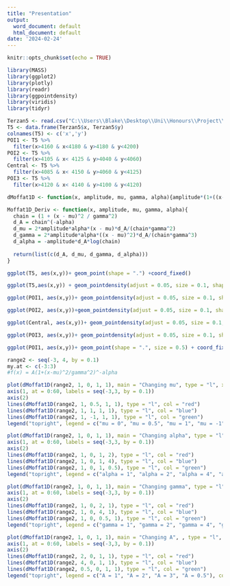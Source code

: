 ```yaml
---
title: "Presentation"
output:
  word_document: default
  html_document: default
date: '2024-02-24'
---
```


```r
knitr::opts_chunk$set(echo = TRUE)
```

```r
library(MASS)
library(ggplot2)
library(plotly)
library(readr)
library(ggpointdensity)
library(viridis)
library(tidyr)
```

```r
Terzan5 <- read.csv("C:\\Users\\Blake\\Desktop\\Uni\\Honours\\Project\\Terzan 5 X-ray events.csv")
T5 <- data.frame(Terzan5$x, Terzan5$y)
colnames(T5) <- c('x','y')
POI1 <- T5 %>%
  filter(x>4160 & x<4180 & y>4180 & y<4200)
POI2 <- T5 %>%
  filter(x>4105 & x< 4125 & y>4040 & y<4060)
Central <- T5 %>%
  filter(x>4085 & x< 4150 & y>4060 & y<4125)
POI3 <- T5 %>%
  filter(x>4120 & x< 4140 & y>4100 & y<4120)

dMoffat1D <- function(x, amplitude, mu, gamma, alpha){amplitude*(1+((x-mu)/gamma)^2)^-alpha}

Moffat1D_Deriv <- function(x, amplitude, mu, gamma, alpha){
  chain = (1 + (x - mu)^2 / gamma^2)
  d_A = chain^(-alpha)
  d_mu = 2*amplitude*alpha*(x - mu)*d_A/(chain*gamma^2)
  d_gamma = 2*amplitude*alpha*((x - mu)^2)*d_A/(chain*gamma^3)
  d_alpha = -amplitude*d_A*log(chain)
  
  return(list(c(d_A, d_mu, d_gamma, d_alpha)))
}
```


```r
ggplot(T5, aes(x,y))+ geom_point(shape = ".") +coord_fixed()
```


```r
ggplot(T5,aes(x,y)) + geom_pointdensity(adjust = 0.05, size = 0.1, shape = "1") + scale_color_viridis(direction = -1, option = "B", trans = "log", breaks = c(10, 100, 1000, 10000)) + coord_fixed()
```
```r
ggplot(POI1, aes(x,y))+ geom_pointdensity(adjust = 0.05, size = 0.1, shape = "1") + scale_color_viridis(direction = -1, option = "B", trans = "log", breaks = c(10, 100, 1000)) + coord_fixed()
```

```r
ggplot(POI2, aes(x,y))+geom_pointdensity(adjust = 0.05, size = 0.1, shape = "1") + scale_color_viridis(direction = -1, option = "B", trans = "log", breaks = c(10, 100, 1000)) + coord_fixed()
```

```r
ggplot(Central, aes(x,y))+ geom_pointdensity(adjust = 0.05, size = 0.1, shape = "1") + scale_color_viridis(direction = -1, option = "B", trans = "log", breaks = c(10, 100, 1000, 10000)) + coord_fixed()
```
```r
ggplot(POI3, aes(x,y))+ geom_pointdensity(adjust = 0.05, size = 0.1, shape = "1") + scale_color_viridis(direction = -1, option = "B", trans = "log", breaks = c(10, 100, 1000, 10000)) + coord_fixed()
```

```r
ggplot(POI1, aes(x,y))+ geom_point(shape = ".", size = 0.5) + coord_fixed() + geom_hline(yintercept = 4190, col = "red") + geom_hline(yintercept = 4189, col = "red")+ geom_hline(yintercept = 4188, col = "red")+ geom_hline(yintercept = 4187, col = "red")+ geom_hline(yintercept = 4186, col = "red")+ geom_hline(yintercept = 4185, col = "red")

```

```r
range2 <- seq(-3, 4, by = 0.1)
my.at <- c(-3:3)
#f(x) = A(1+(x-mu)^2/gamma^2)^-alpha

plot(dMoffat1D(range2, 1, 0, 1, 1), main = "Changing mu", type = "l", xlab = "x", ylab = "f(x)", ylim = c(-0.5, 1.2), axes = FALSE)
axis(1, at = 0:60, labels = seq(-3,3, by = 0.1))
axis(2)
lines(dMoffat1D(range2, 1, 0.5, 1, 1), type = "l", col = "red")
lines(dMoffat1D(range2, 1, 1, 1, 1), type = "l", col = "blue")
lines(dMoffat1D(range2, 1, -1, 1, 1), type = "l", col = "green")
legend("topright", legend = c("mu = 0", "mu = 0.5", "mu = 1", "mu = -1"), col = c("black", "red", "blue", "green"), lty=1:2, cex=0.8)

plot(dMoffat1D(range2, 1, 0, 1, 1), main = "Changing alpha", type = "l", xlab = "x", ylab = "f(x)", ylim = c(-0.5, 1.2), axes = FALSE)
axis(1, at = 0:60, labels = seq(-3,3, by = 0.1))
axis(2)
lines(dMoffat1D(range2, 1, 0, 1, 2), type = "l", col = "red")
lines(dMoffat1D(range2, 1, 0, 1, 4), type = "l", col = "blue")
lines(dMoffat1D(range2, 1, 0, 1, 0.5), type = "l", col = "green")
legend("topright", legend = c("alpha = 1", "alpha = 2", "alpha = 4", "alpha = 0.5"), col = c("black", "red", "blue", "green"), lty=1:2, cex=0.8)

plot(dMoffat1D(range2, 1, 0, 1, 1), main = "Changing gamma", type = "l", xlab = "x", ylab = "f(x)", ylim = c(-0.5, 2), axes = FALSE)
axis(1, at = 0:60, labels = seq(-3,3, by = 0.1))
axis(2)
lines(dMoffat1D(range2, 1, 0, 2, 1), type = "l", col = "red")
lines(dMoffat1D(range2, 1, 0, 4, 1), type = "l", col = "blue")
lines(dMoffat1D(range2, 1, 0, 0.5, 1), type = "l", col = "green")
legend("topright", legend = c("gamma = 1", "gamma = 2", "gamma = 4", "gamma = 0.5"), col = c("black", "red", "blue", "green"), lty=1:2, cex=0.8)

plot(dMoffat1D(range2, 1, 0, 1, 1), main = "Changing A", , type = "l", xlab = "x", ylab = "f(x)", ylim = c(-0.5, 5), axes = FALSE)
axis(1, at = 0:60, labels = seq(-3,3, by = 0.1))
axis(2)
lines(dMoffat1D(range2, 2, 0, 1, 1), type = "l", col = "red")
lines(dMoffat1D(range2, 4, 0, 1, 1), type = "l", col = "blue")
lines(dMoffat1D(range2, 0.5, 0, 1, 1), type = "l", col = "green")
legend("topright", legend = c("A = 1", "A = 2", "A = 3", "A = 0.5"), col = c("black", "red", "blue", "green"), lty=1:2, cex=0.8)

```
